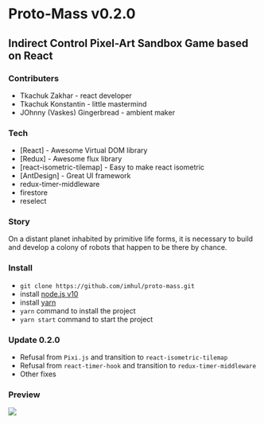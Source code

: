 # Proto-Mass v0.2.0
## Indirect Control Pixel-Art Sandbox Game based on React

### Contributers

* Tkachuk Zakhar - react developer
* Tkachuk Konstantin - little mastermind
* JOhnny (Vaskes) Gingerbread - ambient maker

### Tech

* [React] - Awesome Virtual DOM library
* [Redux] - Awesome flux library
* [react-isometric-tilemap] - Easy to make react isometric
* [AntDesign] - Great UI framework
* redux-timer-middleware
* firestore
* reselect

### Story

On a distant planet inhabited by primitive life forms, it is necessary to build and develop a colony of robots that happen to be there by chance.

### Install

* `git clone https://github.com/imhul/proto-mass.git`
* install [node.js v10](https://nodejs.org/dist/latest-v10.x/)
* install [yarn](https://yarnpkg.com/getting-started/install)
* `yarn` command to install the project
* `yarn start` command to start the project

### Update 0.2.0

* Refusal from `Pixi.js` and transition to `react-isometric-tilemap`
* Refusal from `react-timer-hook` and transition to `redux-timer-middleware`
* Other fixes

### Preview

![](http://weblogic.com.ua/img/proto-mass-preview.png)
